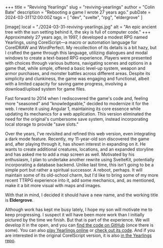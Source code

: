+++
title = "Reviving Yearlings"
slug = "reviving-yearlings"
author = "Colin Bate"
description = "Rebooting a game I wrote 27 years ago."
pubDate = 2024-03-31T12:00:00Z
tags = [ "dev", "svelte", "rpg", "eldergrove" ]

[image]
local = "./2024-03-31-reviving-yearlings.jpg"
alt = "An epic ancient tree with the sun setting behind it, the sky is full of computer code."
+++
Approximately 27 years ago, in 1997, I developed a modest RPG named Yearlings, using CorelScript—a macro or automation language for CorelDRAW and WordPerfect. My recollection of its details is a bit hazy, but I crafted the game through this language, utilizing dialogues and modal windows to create a text-based RPG experience. Players were presented with choices through various buttons, navigating scenes and options in a game that, while simple, offered a basic level-up system, weapon and armor purchases, and monster battles across different areas. Despite its simplicity and clunkiness, the game was engaging and functional, albeit with a limited capacity for saving game progress, involving a download/upload system for game files.

Fast forward to 2014 when I rediscovered the game's code and, feeling more "seasoned" and "knowledgeable," decided to modernize it for the web. I rewrote it using Angular 1, maintaining its core essence while updating its mechanics for a web application. This version eliminated the need for the original's cumbersome save system, instead incorporating local storage to provide "save slots."

Over the years, I've revisited and refined this web version, even integrating a dark mode feature. Recently, my 11-year-old son discovered the game and, after playing through it, has shown interest in expanding on it. He wants to create additional creatures, locations, and an expanded storyline and has asked me to add a map screen as well. Motivated by his enthusiasm, I plan to undertake another rewrite using SvelteKit, potentially incorporating a database backend. Unlike last time, this isn't going to be a simple port but rather a spiritual successor. A reboot, perhaps. It will maintain some of its old-school charm, but I'd like to bring some of my more recent TTRPG experience into it, add some mechanics, and, as mentioned, make it a bit more visual with maps and images.

With that in mind, I decided it should have a new name, and the working title is **Eldergrove**.

Although work has kept me busy lately, I hope my son will motivate me to keep progressing. I suspect it will have been more work than I initially pictured by the time we finish. But that is part of the experience. We will develop it in the open, and you can [find the code on GitHub][1] (once there is some). You can also [play Yearlings online][2] or [check out its code][3]. And if you are interested in the original CorelScript version, it is also [in the Yearlings repo][4].

[1]: https://github.com/ttrpgtools/eldergrove
[2]: https://yearlings.bate.dev/
[3]: https://github.com/colinbate/yearlings
[4]: https://github.com/colinbate/yearlings/blob/master/original/yearling.CSC